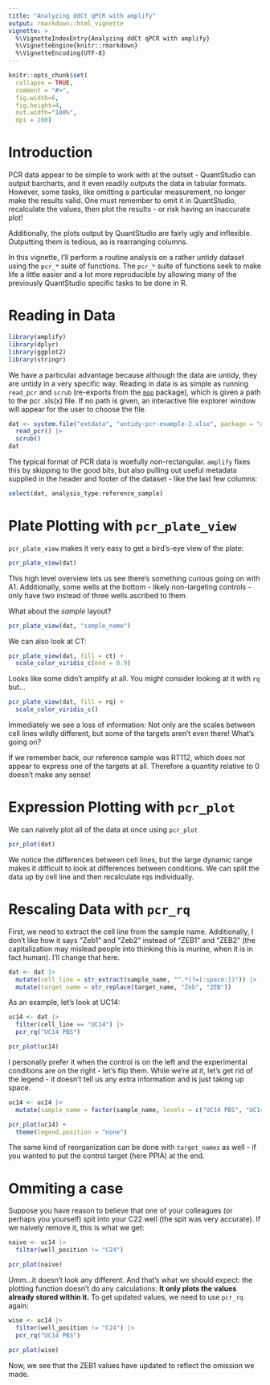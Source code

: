 ```yaml
---
title: "Analyzing ddCt qPCR with amplify"
output: rmarkdown::html_vignette
vignette: >
  %\VignetteIndexEntry{Analyzing ddCt qPCR with amplify}
  %\VignetteEngine{knitr::rmarkdown}
  %\VignetteEncoding{UTF-8}
---
```


```r
knitr::opts_chunk$set(
  collapse = TRUE,
  comment = "#>",
  fig.width=6, 
  fig.height=4, 
  out.width="100%", 
  dpi = 200)
```

# Introduction

PCR data appear to be simple to work with at the outset - QuantStudio can output barcharts, and it even readily outputs the data in tabular formats. However, some tasks, like omitting a particular measurement, no longer make the results valid. One must remember to omit it in QuantStudio, recalculate the values, then plot the results - or risk having an inaccurate plot! 

Additionally, the plots output by QuantStudio are fairly ugly and inflexible. Outputting them is tedious, as is rearranging columns.

In this vignette, I'll perform a routine analysis on a rather untidy dataset using the `pcr_*` suite of functions. The `pcr_*` suite of functions seek to make life a little easier and a lot more reproducible by allowing many of the previously QuantStudio specific tasks to be done in R.  

# Reading in Data

```r
library(amplify)
library(dplyr)
library(ggplot2)
library(stringr)
```

We have a particular advantage because although the data are untidy, they are untidy in a very specific way. Reading in data is as simple as running `read_pcr` and `scrub` (re-exports from the [`mop`](https://github.com/KaiAragaki/mop) package), which is given a path to the pcr .xls(x) file. If no path is given, an interactive file explorer window will appear for the user to choose the file.

```r
dat <- system.file("extdata", "untidy-pcr-example-2.xlsx", package = "amplify") |>
  read_pcr() |>
  scrub()
dat
```

The typical format of PCR data is woefully non-rectangular. `amplify` fixes this by skipping to the good bits, but also pulling out useful metadata supplied in the header and footer of the dataset - like the last few columns:

```r
select(dat, analysis_type:reference_sample)
```

# Plate Plotting with `pcr_plate_view`

`pcr_plate_view` makes it very easy to get a bird's-eye view of the plate:

```r
pcr_plate_view(dat)
```

This high level overview lets us see there's something curious going on with A1. Additionally, some wells at the bottom - likely non-targeting controls - only have two instead of three wells ascribed to them. 

What about the *sample* layout?

```r
pcr_plate_view(dat, "sample_name")
```

We can also look at CT:

```r
pcr_plate_view(dat, fill = ct) +
  scale_color_viridis_c(end = 0.9)
```

Looks like some didn't amplify at all. 
You might consider looking at it with `rq` but...

```r
pcr_plate_view(dat, fill = rq) +
  scale_color_viridis_c()
```

Immediately we see a loss of information: Not only are the scales between
cell lines wildly different, but some of the targets aren't even there! What's going on?

If we remember back, our reference sample was RT112, which does not appear to express one of the targets at all. Therefore a quantity relative to 0 doesn't make any sense!

# Expression Plotting with `pcr_plot`

We can naively plot all of the data at once using `pcr_plot`

```r
pcr_plot(dat)
```

We notice the differences between cell lines, but the large dynamic range makes it difficult to look at differences between conditions. We can split the data up by cell line and then recalculate rqs individually.

# Rescaling Data with `pcr_rq`

First, we need to extract the cell line from the sample name. Additionally, I don't like how it says "Zeb1" and "Zeb2" instead of "ZEB1" and "ZEB2" (the capitalization may mislead people into thinking this is murine, when it is in fact human). I'll change that here.

```r
dat <- dat |>
  mutate(cell_line = str_extract(sample_name, "^.*(?=[:space:])")) |>
  mutate(target_name = str_replace(target_name, "Zeb", "ZEB"))
```

As an example, let's look at UC14:

```r
uc14 <- dat |>
  filter(cell_line == "UC14") |>
  pcr_rq("UC14 PBS")

pcr_plot(uc14)
```

I personally prefer it when the control is on the left and the experimental conditions are on the right - let's flip them. While we're at it, let's get rid of the legend - it doesn't tell us any extra information and is just taking up space.

```r
uc14 <- uc14 |>
  mutate(sample_name = factor(sample_name, levels = c("UC14 PBS", "UC14 Drug")))

pcr_plot(uc14) +
  theme(legend.position = "none")
```

The same kind of reorganization can be done with `target_names` as well - if you wanted to put the control target (here PPIA) at the end.

# Ommiting a case 

Suppose you have reason to believe that one of your colleagues (or perhaps you yourself) spit into your C22 well (the spit was very accurate). If we naively remove it, this is what we get:

```r
naive <- uc14 |> 
  filter(well_position != "C24")

pcr_plot(naive)
```

Umm...it doesn't look any different. And that's what we should expect: the plotting function doesn't do any calculations: **It only plots the values already stored within it.** To get updated values, we need to use `pcr_rq` again:

```r
wise <- uc14 |> 
  filter(well_position != "C24") |>
  pcr_rq("UC14 PBS")

pcr_plot(wise)
```

Now, we see that the ZEB1 values have updated to reflect the omission we made.
